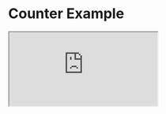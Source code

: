
# Counter Example

<iframe
  src="https://codesandbox.io/s/github/bangle-io/nalanda/main/examples/react/basic-counter"
  style={{"width":"100%",
    height:"800px", 
    border: "0",
    borderRadius: "4px",
    overflow: "hidden"
  }}
  allow="accelerometer; ambient-light-sensor; camera; encrypted-media; geolocation; gyroscope; hid; microphone; midi; payment; usb; vr; xr-spatial-tracking"
  sandbox="allow-forms allow-modals allow-popups allow-presentation allow-same-origin allow-scripts"
/>